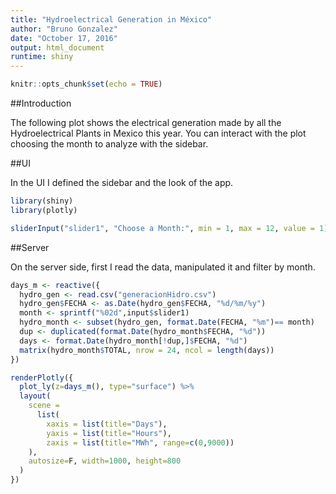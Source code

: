 ```yaml
---
title: "Hydroelectrical Generation in México"
author: "Bruno Gonzalez"
date: "October 17, 2016"
output: html_document
runtime: shiny
---
```


```r
knitr::opts_chunk$set(echo = TRUE)
```

##Introduction

The following plot shows the electrical generation made by all the Hydroelectrical Plants in Mexico this year. You can interact with the plot choosing the month to analyze with the sidebar.

##UI

In the UI I defined the sidebar and the look of the app.

```r

library(shiny)
library(plotly)

sliderInput("slider1", "Choose a Month:", min = 1, max = 12, value = 1)

```

##Server

On the server side, first I read the data, manipulated it and filter by month.

```r

days_m <- reactive({
  hydro_gen <- read.csv("generacionHidro.csv")
  hydro_gen$FECHA <- as.Date(hydro_gen$FECHA, "%d/%m/%y")
  month <- sprintf("%02d",input$slider1)
  hydro_month <- subset(hydro_gen, format.Date(FECHA, "%m")== month)
  dup <- duplicated(format.Date(hydro_month$FECHA, "%d"))
  days <- format.Date(hydro_month[!dup,]$FECHA, "%d")
  matrix(hydro_month$TOTAL, nrow = 24, ncol = length(days))
})

renderPlotly({
  plot_ly(z=days_m(), type="surface") %>%
  layout(
    scene =
      list(
        xaxis = list(title="Days"),
        yaxis = list(title="Hours"),
        zaxis = list(title="MWh", range=c(0,9000))
    ),
    autosize=F, width=1000, height=800
  )
})

```







